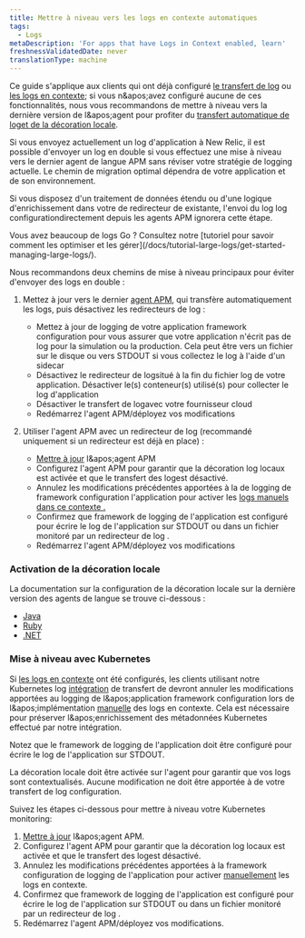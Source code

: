 ```yaml
---
title: Mettre à niveau vers les logs en contexte automatiques
tags:
  - Logs
metaDescription: 'For apps that have Logs in Context enabled, learn'
freshnessValidatedDate: never
translationType: machine
---
```


Ce guide s&apos;applique aux clients qui ont déjà configuré [le transfert de log](/docs/logs/forward-logs/enable-log-management-new-relic/) ou [les logs en contexte](/docs/apm/new-relic-apm/getting-started/get-started-logs-context/); si vous n&amp;apos;avez configuré aucune de ces fonctionnalités, nous vous recommandons de mettre à niveau vers la dernière version de l&amp;apos;agent <InlinePopover type="apm" />pour profiter du [transfert automatique de loget de la décoration locale](/docs/apm/new-relic-apm/getting-started/get-started-logs-context/).

Si vous envoyez actuellement un log d&apos;application à New Relic, il est possible d&apos;envoyer un log en double si vous effectuez une mise à niveau vers le dernier agent de langue APM sans réviser votre stratégie de logging actuelle. Le chemin de migration optimal dépendra de votre application et de son environnement.

Si vous disposez d&apos;un traitement de données étendu ou d&apos;une logique d&apos;enrichissement dans votre de redirecteur de existante, l&apos;envoi du log log configurationdirectement depuis les agents APM ignorera cette étape.

<Callout variant="tip">
  Vous avez beaucoup de logs Go ? Consultez notre [tutoriel pour savoir comment les optimiser et les gérer](/docs/tutorial-large-logs/get-started-managing-large-logs/).
</Callout>

Nous recommandons deux chemins de mise à niveau principaux pour éviter d&apos;envoyer des logs en double :

1. Mettez à jour vers le dernier [agent APM](/docs/new-relic-one/install-configure/update-new-relic-agent/), qui transfère automatiquement les logs, puis désactivez les redirecteurs de log :

   * Mettez à jour de logging de votre application framework configuration pour vous assurer que votre application n&apos;écrit pas de log pour la simulation ou la production. Cela peut être vers un fichier sur le disque ou vers STDOUT si vous collectez le log à l&apos;aide d&apos;un sidecar
   * Désactivez le redirecteur de logsitué à la fin du fichier log de votre application. Désactiver le(s) conteneur(s) utilisé(s) pour collecter le log d&apos;application
   * Désactiver le transfert de logavec votre fournisseur cloud
   * Redémarrez l&apos;agent APM/déployez vos modifications

2. Utiliser l&apos;agent APM avec un redirecteur de log (recommandé uniquement si un redirecteur est déjà en place) :

   * [Mettre à jour](/docs/new-relic-one/install-configure/update-new-relic-agent) l&amp;apos;agent APM
   * Configurez l&apos;agent APM pour garantir que la décoration log locaux est activée et que le transfert des logest désactivé.
   * Annulez les modifications précédentes apportées à la de logging de framework configuration l&apos;application pour activer les [logs manuels dans ce contexte .](/docs/logs/logs-context/logs-in-context#enable-logs)
   * Confirmez que framework de logging de l&apos;application est configuré pour écrire le log de l&apos;application sur STDOUT ou dans un fichier monitoré par un redirecteur de log .
   * Redémarrez l&apos;agent APM/déployez vos modifications

### Activation de la décoration locale

La documentation sur la configuration de la décoration locale sur la dernière version des agents de langue se trouve ci-dessous :

* [Java](/docs/logs/logs-context/java-configure-logs-context-all/#2-decorate)
* [Ruby](/docs/logs/logs-context/configure-logs-context-ruby)
* [.NET](/docs/logs/logs-context/net-configure-logs-context-all#2-decorate)

### Mise à niveau avec Kubernetes

Si [les logs en contexte](/docs/apm/new-relic-apm/getting-started/get-started-logs-context/) ont été configurés, les clients utilisant notre Kubernetes log [intégration](https://github.com/newrelic/helm-charts/tree/master/charts/newrelic-logging#installation) de transfert de devront annuler les modifications apportées au logging de l&amp;apos;application framework configuration lors de l&amp;apos;implémentation [manuelle](/docs/logs/logs-context/logs-in-context#enable-logs) des logs en contexte. Cela est nécessaire pour préserver l&amp;apos;enrichissement des métadonnées Kubernetes effectué par notre intégration.

Notez que le framework de logging de l&apos;application doit être configuré pour écrire le log de l&apos;application sur STDOUT.

La décoration locale doit être activée sur l&apos;agent <InlinePopover type="apm" />pour garantir que vos logs sont contextualisés. Aucune modification ne doit être apportée à de votre transfert de log configuration.

Suivez les étapes ci-dessous pour mettre à niveau votre Kubernetes monitoring:

1. [Mettre à jour](/docs/new-relic-one/install-configure/update-new-relic-agent/) l&amp;apos;agent APM.
2. Configurez l&apos;agent APM pour garantir que la décoration log locaux est activée et que le transfert des logest désactivé.
3. Annulez les modifications précédentes apportées à la framework configuration de logging de l&apos;application pour activer [manuellement](/docs/logs/logs-context/logs-in-context#enable-logs) les logs en contexte.
4. Confirmez que framework de logging de l&apos;application est configuré pour écrire le log de l&apos;application sur STDOUT ou dans un fichier monitoré par un redirecteur de log .
5. Redémarrez l&apos;agent APM/déployez vos modifications.